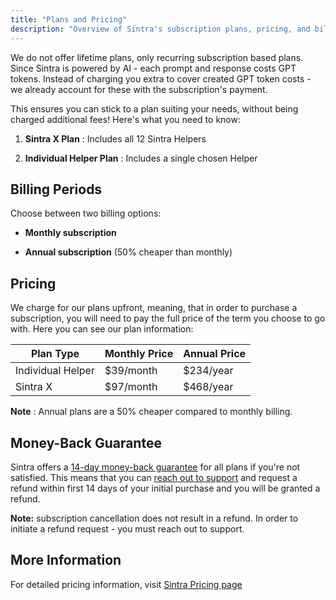 ```yaml
---
title: "Plans and Pricing"
description: "Overview of Sintra's subscription plans, pricing, and billing options."
---
```


We do not offer lifetime plans, only recurring subscription based plans. Since Sintra is powered by AI - each prompt and response costs GPT tokens. Instead of charging you extra to cover created GPT token costs - we already account for these with the subscription's payment. 

This ensures you can stick to a plan suiting your needs, without being charged additional fees! Here's what you need to know:


  1. **Sintra X Plan** : Includes all 12 Sintra Helpers

  2. **Individual Helper Plan** : Includes a single chosen Helper




## Billing Periods

Choose between two billing options:

  * **Monthly subscription**

  * **Annual subscription** (50% cheaper than monthly)




## Pricing

We charge for our plans upfront, meaning, that in order to purchase a subscription, you will need to pay the full price of the term you choose to go with. Here you can see our plan information:

**Plan Type**| **Monthly Price**| **Annual Price**  
---|---|---  
Individual Helper| $39/month| $234/year  
Sintra X| $97/month| $468/year  
  
**Note** : Annual plans are a 50% cheaper compared to monthly billing.

## Money-Back Guarantee

Sintra offers a [14-day money-back guarantee](https://sintra.ai/money-back-guarantee) for all plans if you're not satisfied. This means that you can [reach out to support](https://help.sintra.ai/en/articles/9675474-how-to-reach-sintra-s-customer-support) and request a refund within first 14 days of your initial purchase and you will be granted a refund.

**Note:** subscription cancellation does not result in a refund. In order to initiate a refund request - you must reach out to support.

## More Information

For detailed pricing information, visit [Sintra Pricing page](https://sintra.ai/pricing)